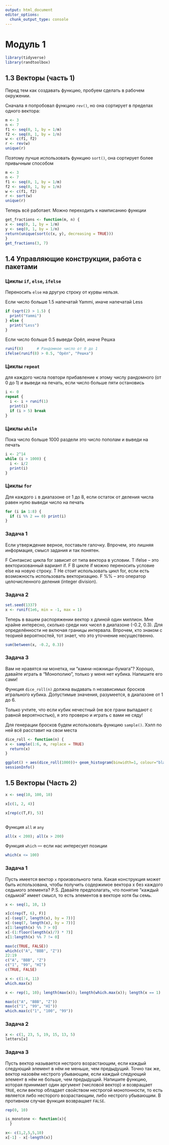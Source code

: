 ```yaml
---
output: html_document
editor_options: 
  chunk_output_type: console
---
```


# Модуль 1

```r
library(tidyverse)
library(randtoolbox)
```

## 1.3 Векторы (часть 1)

Перед тем как создавать функцию, пробуем сделать в рабочем окружении. 

Сначала я попробовал функцию `rev()`, но она сортирует в пределах одного вектора:

```r
m <- 3
n <- 7
f1 <- seq(0, 1, by = 1/m)
f2 <- seq(0, 1, by = 1/n)
w <- c(f1, f2)
r <- rev(w)
unique(r)
```

Поэтому лучше использовать функцию `sort()`, она сортирует более привычным способом 

```r
m <- 3
n <- 7
f1 <- seq(0, 1, by = 1/m)
f2 <- seq(0, 1, by = 1/n)
w <- c(f1, f2)
r <- sort(w)
unique(r)
```

Теперь всё работает. Можно переходить к намписанию функции

```r
get_fractions <- function(m, n) {
x <- seq(0, 1, by = 1/m)
y <- seq(0, 1, by = 1/n)
return(unique(sort(c(x, y), decreasing = TRUE)))
}
get_fractions(3, 7)
```

## 1.4 Управляющие конструкции, работа с пакетами

### Циклы `if`, `else`, `ifelse`

Переносить `else` на другую строку от курвы нельзя.

Если число больше 1.5 напечатай Yammi, иначе напечатай Less

```r
if (sqrt(2) > 1.5) {
  print("Yammi")
} else {
  print("Less")
}
```

Если число больше 0.5 выведи Орёл, иначе Решка
```r
runif(8)      # Рандомное число от 0 до 1
ifelse(runif(8) > 0.5, "Орёл", "Решка")
```

### Циклы `repeat`

для каждого числа повтори прибавление к этому числу рандомного (от 0 до 1) и выведи на печать, если число больше пяти остановись

```r
i <- 0
repeat {
  i <- i + runif(1)
  print(i)
  if (i > 5) break
}
```

### Циклы `while`

Пока число больше 1000 раздели это число пополам и выведи на печать
```r
i <- 2^14
while (i > 1000) {
  i <- i/2
  print(i)
}
```

### Циклы `for`

Для каждого `i` в диапазоне от 1 до 8, если остаток от деления числа равен нулю выведи число на печать
```r
for (i in 1:8) {
  if (i %% 2 == 0) print(i)
}
```

### Задача 1

Если утверждение верное, поставьте галочку. Впрочем, это лишняя информация, смысл задания и так понятен.


F Синтаксис цикла for зависит от типа вектора в условии.
T ifelse -- это векторизованный вариант if.
F В цикле if можно переносить условие else на новую строку.
T Не стоит использовать цикл for, если есть возможность использовать векторизацию.
F %% -- это оператор целочисленного деления (integer division).

### Задача 2

```r
set.seed(1337)
x <- runif(1e6, min = -1, max = 1)
```

Теперь в вашем распоряжении вектор x длиной один миллион. Мне крайне интересно, сколько среди них чисел в диапазоне (-0.2, 0.3). Для определённости не включая границы интервала. Впрочем, кто знаком с теорией вероятностей, тот знает, что это уточнение несущественно.

```r
sum(between(x, -0.2, 0.3))
```

### Задача 3

Вам не нравятся ни монетка, ни "камни-ножницы-бумага"? Хорошо, давайте играть в "Монополию", только у меня нет кубика. Напишите его сами!

Функция `dice_roll(n)` должна выдавать n независимых бросков игрального кубика. Допустимые значения, разумеется, в диапазоне от 1 до 6.

Только учтите, что если кубик нечестный (не все грани выпадают с равной вероятностью), я это проверю и играть с вами не сяду!


Для генерации бросков будем использовать функцию `sample()`. Хэлп по ней всё расставит на свои места


```r
dice_roll <- function(n) {
x <- sample(1:6, n, replace = TRUE)
  return(x)
}

ggplot() + aes(dice_roll(1000))+ geom_histogram(binwidth=1, colour="black", fill="white")
sessionInfo()
```

## 1.5 Векторы (Часть 2)

```r
x <- seq(10, 100, 10)

x[c(1, 2, 4)]

x[rep(c(T,F), 5)]
```

```r

```

Функция `all` и `any`

```r
all(x < 200); all(x > 200)
```

Функция `which` --- если нас интересует позиции

```r
which(x <= 100)
```


### Задача 1

Пусть имеется вектор `x` произвольного типа. Какая конструкция может быть использована, чтобы получить содержимое вектора x без каждого седьмого элемента?
P.S. Давайте предполагать, что понятие "каждый седьмой" имеет смысл, то есть элементов в векторе хотя бы семь.

```r
x <- seq(1, 10, 1)
```

```r
x[c(rep(T, 6), F)]
x[-(seq(7, length(x), by = 7))]
x[-(seq(7, length(x), by = 7))]
x[1:length(x) %% 7 > 0]
x[-(1:floor(length(x)/7) * 7)]
x[1:length(x) %% 7 != 0]
```


```r
max(c(TRUE, FALSE))
which(c("A", "BBB", "Z"))
22:19
c("A", "BBB", "Z")
c("1", "99", "HI")
c(TRUE, FALSE)

x <- c(1:4, 11)
which.max(x)

x <- rep(1, 10); length(max(x)); length(which.max(x)); length(x == 1)

max(c("A", "BBB", "Z"))
max(c("1", "99", "HI"))
which.max(c("1", "100", "99"))
```

### Задача 2

```r
x <- c(1, 23, 5, 19, 15, 13, 5)
letters[x]
```

### Задача 3

Пусть вектор называется нестрого возрастающим, если каждый следующий элемент в нём не меньше, чем предыдущий. Точно так же, вектор назовём нестрого убывающим, если каждый следующий элемент в нём не больше, чем предыдущий. Напишите функцию, которая принимает один аргумент (числовой вектор) и возвращает `TRUE`, если вектор обладает свойством нестрогой монотонности, то есть является либо несторого возрастающим, либо нестрого убывающим. В противном случае функция возвращает `FALSE`.

```r
rep(0, 10)
```

 
```r
is_monotone <- function(x){
  }
```


```r
x<- c(1,2,5,5,10)
x[-1] - x[-length(x)]
```


